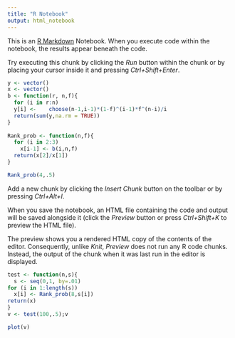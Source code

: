 ```yaml
---
title: "R Notebook"
output: html_notebook
---
```


This is an [R Markdown](http://rmarkdown.rstudio.com) Notebook. When you execute code within the notebook, the results appear beneath the code. 

Try executing this chunk by clicking the *Run* button within the chunk or by placing your cursor inside it and pressing *Ctrl+Shift+Enter*. 

```r
y <- vector()
x <- vector()
b <- function(r, n,f){
  for (i in r:n)
  y[i] <-    choose(n-1,i-1)*(1-f)^(i-1)*f^(n-i)/i
  return(sum(y,na.rm = TRUE))
}
 
Rank_prob <- function(n,f){
  for (i in 2:3)
    x[i-1] <- b(i,n,f)
  return(x[2]/x[1])
}

Rank_prob(4,.5)
```

Add a new chunk by clicking the *Insert Chunk* button on the toolbar or by pressing *Ctrl+Alt+I*.

When you save the notebook, an HTML file containing the code and output will be saved alongside it (click the *Preview* button or press *Ctrl+Shift+K* to preview the HTML file).

The preview shows you a rendered HTML copy of the contents of the editor. Consequently, unlike *Knit*, *Preview* does not run any R code chunks. Instead, the output of the chunk when it was last run in the editor is displayed.
```r

test <- function(n,s){
  s <- seq(0,1, by=.01)
for (i in 1:length(s)) 
  x[i] <- Rank_prob(8,s[i])
return(x)
}
v <- test(100,.5);v
```
```r

plot(v)
```

